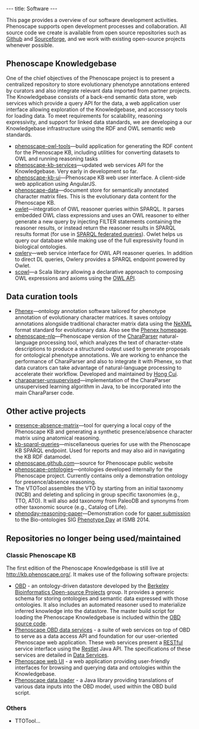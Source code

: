 ---
title: Software
---

This page provides a overview of our software development activities. Phenoscape supports open development processes and collaboration. All source code we create is available from open source repositories such as [http://github.com/phenoscape Github] and [http://sourceforge.net/projects/phenoscape/ Sourceforge], and we work with existing open-source projects whenever possible.

==Phenoscape Knowledgebase==
One of the chief objectives of the Phenoscape project is to present a centralized repository to store evolutionary phenotype annotations entered by curators and also integrate relevant data imported from partner projects. The Knowledgebase consists of a back-end semantic data store, web services  which provide a query API for the data, a web application user interface allowing exploration of the Knowledgebase, and accessory tools for loading data. To meet requirements for scalability, reasoning expressivity, and support for linked data standards, we are developing a our Knowledgebase infrastructure using the RDF and OWL semantic web standards.

* [http://github.com/phenoscape/phenoscape-owl-tools phenoscape-owl-tools]—build application for generating the RDF content for the Phenoscape KB, including utilities for converting datasets to OWL and running reasoning tasks
* [http://github.com/phenoscape/phenoscape-kb-services phenoscape-kb-services]—updated web services API for the Knowledgebase. Very early in development so far.
* [http://github.com/phenoscape/phenoscape-kb-ui phenoscape-kb-ui]—Phenoscape KB web user interface. A client-side web application using AngularJS.
* [http://github.com/phenoscape/phenoscape-data phenoscape-data]—document store for semantically annotated character matrix files. This is the evolutionary data content for the Phenoscape KB.
* [http://github.com/phenoscape/owlet owlet]—integration of OWL reasoner queries within SPARQL. It parses embedded OWL class expressions and uses an OWL reasoner to either generate a new query by injecting FILTER statements containing the reasoner results, or instead return the reasoner results in SPARQL results format (for use in [http://www.w3.org/TR/sparql11-federated-query/ SPARQL federated queries]). Owlet helps us query our database while making use of the full expressivity found in biological ontologies.
* [http://github.com/phenoscape/owlery owlery]—web service interface for OWL API reasoner queries. In addition to direct DL queries, Owlery provides a SPARQL endpoint powered by Owlet.
* [http://github.com/phenoscape/scowl scowl]—a Scala library allowing a declarative approach to composing OWL expressions and axioms using the [http://owlapi.sourceforge.net/ OWL API].

==Data curation tools==
* [http://github.com/phenoscape/Phenex Phenex]—ontology annotation software tailored for phenotype annotation of evolutionary character matrices. It saves ontology annotations alongside traditional character matrix data using the [http://www.nexml.org/ NeXML] format standard for evolutionary data. Also see the [[Phenex|Phenex homepage]].
* [http://github.com/phenoscape/phenoscape-nlp phenoscape-nlp]—Phenoscape version of the [[CharaParser]] natural-language processing tool, which analyzes the text of character-state descriptions to produce a structured output used to generate proposals for ontological phenotype annotations. We are working to enhance the performance of CharaParser and also to integrate it with Phenex, so that data curators can take advantage of natural-language processing to accelerate their workflow. Developed and maintained by [http://hongcui.faculty.arizona.edu Hong Cui].
* [http://github.com/phenoscape/charaparser-unsupervised charaparser-unsupervised]—implementation of the CharaParser unsupervised learning algorithm in Java, to be incorporated into the main CharaParser code.

==Other active projects==
* [http://github.com/phenoscape/presence-absence-matrix presence-absence-matrix]—tool for querying a local copy of the Phenoscape KB and generating a synthetic presence/absence character matrix using anatomical reasoning.
* [http://github.com/phenoscape/kb-sparql-queries kb-sparql-queries]—miscellaneous queries for use with the Phenoscape KB SPARQL endpoint. Used for reports and may also aid in navigating the KB RDF datamodel.
* [http://github.com/phenoscape/phenoscape.github.com phenoscape.github.com]—source for Phenoscape public website
* [http://github.com/phenoscape/phenoscape-ontologies phenoscape-ontologies]—ontologies developed internally for the Phenoscape project. Currently contains only a demonstration ontology for presence/absence reasoning.
* The VTOTool assembles the VTO by starting from an initial taxonomy (NCBI) and deleting and splicing in group specific taxonomies (e.g., TTO, ATO).  It will also add taxonomy from PaleoDB and synonyms from other taxonomic source (e.g., Catalog of Life).
* [http://github.com/phenoscape/phenoday-reasoning-paper phenoday-reasoning-paper]—Demonstration code for [http://phenoday2014.bio-lark.org/pdf/11.pdf paper submission] to the Bio-ontologies SIG [http://phenoday2014.bio-lark.org Phenotype Day] at ISMB 2014.

==Repositories no longer being used/maintained==
===Classic Phenoscape KB===
The first edition of the Phenoscape Knowledgebase is still live at http://kb.phenoscape.org/. It makes use of the following software projects:
* [http://berkeleybop.org/obd/ OBD] - an ontology-driven datastore developed by the [http://www.berkeleybop.org/ Berkeley Bioinformatics Open-source Projects] group. It provides a generic schema for storing ontologies and semantic data expressed with those ontologies. It also includes an automated reasoner used to materialize inferred knowledge into the datastore. The master build script for loading the Phenoscape Knowledgebase is included within the [http://obo.svn.sourceforge.net/svnroot/obo/OBDAPI/trunk OBD source code].
* [http://github.com/phenoscape/PhenoscapeOBD-WS Phenoscape OBD data services] - a suite of web services on top of OBD to serve as a data access API and foundation for our user-oriented Phenoscape web application.  These web services present a [http://en.wikipedia.org/wiki/Representational_State_Transfer RESTful] service interface using the [http://www.restlet.org/ Restlet] Java API. The specifications of these services are detailed in [[Data Services]].
* [http://github.com/phenoscape/PhenoscapeWeb Phenoscape web UI] - a web application providing user-friendly interfaces for browsing and querying data and ontologies within the Knowledgebase.
* [http://github.com/phenoscape/PhenoscapeDataLoader Phenoscape data loader] - a Java library providing translations of various data inputs into the OBD model, used within the OBD build script.
===Others===
* TTOTool...